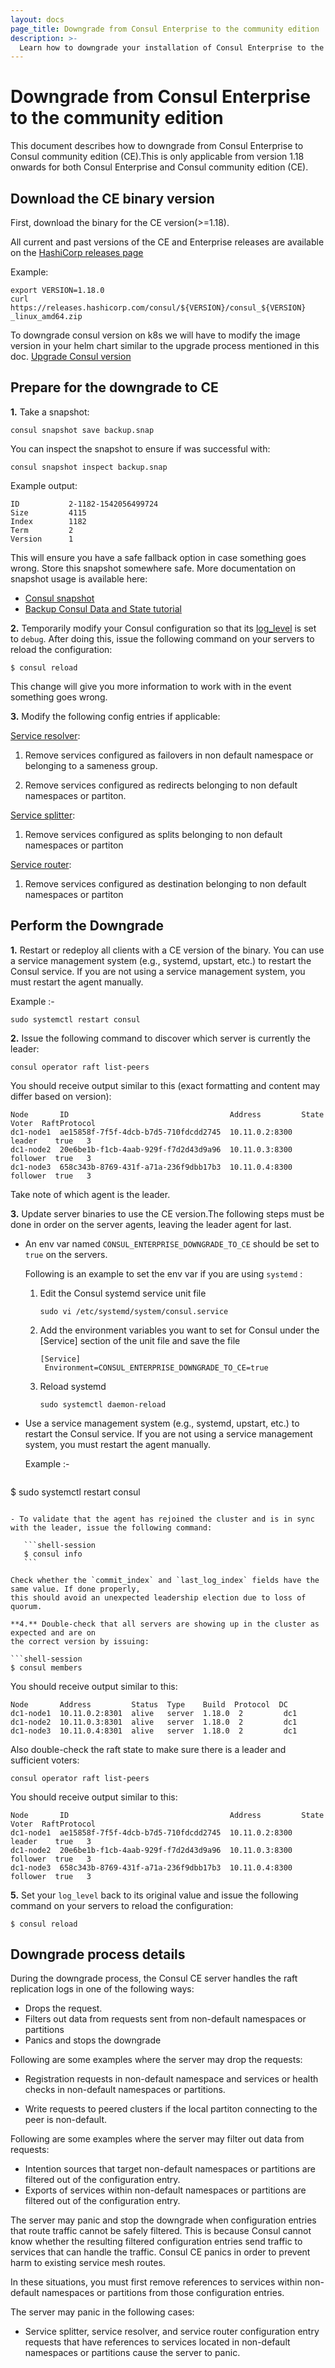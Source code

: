 ```yaml
---
layout: docs
page_title: Downgrade from Consul Enterprise to the community edition
description: >-
  Learn how to downgrade your installation of Consul Enterprise to the free Consul community edition (CE)
---
```


# Downgrade from Consul Enterprise to the community edition

This document describes how to downgrade from Consul Enterprise to Consul community edition (CE).This is only applicable from version 1.18 onwards for both Consul Enterprise and Consul community edition (CE).

## Download the CE binary version

First, download the binary for the CE version(>=1.18).

<Tabs>
<Tab heading="Binary">

All current and past versions of the CE and Enterprise releases are
available on the [HashiCorp releases page](https://releases.hashicorp.com/consul)

Example:
```shell-session
export VERSION=1.18.0
curl https://releases.hashicorp.com/consul/${VERSION}/consul_${VERSION} _linux_amd64.zip
```

</Tab>
<Tab heading="Kubernetes">

To downgrade consul version on k8s we will have to modify the image version in your helm chart similar to the upgrade process mentioned in this doc.
  [Upgrade Consul version](https://developer.hashicorp.com/consul/docs/k8s/upgrade#upgrade-consul-version)

</Tab>

</Tabs>

## Prepare for the downgrade to CE

**1.** Take a snapshot:

```
consul snapshot save backup.snap
```

You can inspect the snapshot to ensure if was successful with:

```
consul snapshot inspect backup.snap
```

Example output:

```
ID           2-1182-1542056499724
Size         4115
Index        1182
Term         2
Version      1
```

This will ensure you have a safe fallback option in case something goes wrong. Store
this snapshot somewhere safe. More documentation on snapshot usage is available here:

- [Consul snapshot](/consul/commands/snapshot)
- [Backup Consul Data and State tutorial](/consul/tutorials/production-deploy/backup-and-restore)

**2.** Temporarily modify your Consul configuration so that its [log_level](/consul/docs/agent/config/cli-flags#_log_level)
       is set to `debug`. After doing this, issue the following command on your servers to
       reload the configuration:

```
$ consul reload
```

This change will give you more information to work with in the event something goes wrong.

**3.** Modify the following config entries if applicable: 

[Service resolver](https://developer.hashicorp.com/consul/docs/connect/config-entries/service-resolver): 

  1. Remove services configured as failovers in non default namespace or  belonging to a sameness group.

  2. Remove services configured as redirects belonging to non default namespaces or partiton.

[Service splitter](https://developer.hashicorp.com/consul/docs/connect/config-entries/service-splitter):

  1. Remove services configured as splits belonging to non default namespaces or partiton

[Service router](https://developer.hashicorp.com/consul/docs/connect/config-entries/service-router):

  1. Remove services configured as destination belonging to non default namespaces or partiton

## Perform the Downgrade

**1.** Restart or redeploy all clients with a CE version of the binary. You can use a service management system (e.g., systemd, upstart, etc.) to restart the Consul service. If you are not using a service management system, you must restart the  agent manually.

 Example :- 
   ```shell-session
   sudo systemctl restart consul
   ```

**2.** Issue the following command to discover which server is currently the leader:

```shell-session
consul operator raft list-peers
```

You should receive output similar to this (exact formatting and content may differ based on version):

```shell-session
Node       ID                                    Address         State     Voter  RaftProtocol
dc1-node1  ae15858f-7f5f-4dcb-b7d5-710fdcdd2745  10.11.0.2:8300  leader    true   3
dc1-node2  20e6be1b-f1cb-4aab-929f-f7d2d43d9a96  10.11.0.3:8300  follower  true   3
dc1-node3  658c343b-8769-431f-a71a-236f9dbb17b3  10.11.0.4:8300  follower  true   3
```
Take note of which agent is the leader.



**3.** Update server binaries to use the CE version.The following steps must be done in order on the server agents, leaving the leader agent for last.

 - An env var named `CONSUL_ENTERPRISE_DOWNGRADE_TO_CE` should be set to `true` on the servers. 

   Following is an example to set the env var if you are using `systemd` :
   1. Edit the Consul systemd service unit file
      ```shell-session
      sudo vi /etc/systemd/system/consul.service
      ```
   2. Add the environment variables you want to set for Consul under the [Service] section of the unit file and save the file
      ```shell-session
      [Service]
       Environment=CONSUL_ENTERPRISE_DOWNGRADE_TO_CE=true
      ```
   3. Reload systemd
      ```shell-session
      sudo systemctl daemon-reload
      ```
    
 - Use a service management system (e.g., systemd, upstart, etc.) to restart the Consul service. If you are not using a service management system, you must restart the agent manually.

   Example :- 
   ```shell-session
 $  sudo systemctl restart consul
   ```

 - To validate that the agent has rejoined the cluster and is in sync with the leader, issue the following command:

      ```shell-session
      $ consul info
      ```

   Check whether the `commit_index` and `last_log_index` fields have the same value. If done properly,
   this should avoid an unexpected leadership election due to loss of quorum.

**4.** Double-check that all servers are showing up in the cluster as expected and are on 
the correct version by issuing:

```shell-session
$ consul members
```

You should receive output similar to this:

```shell-session
Node       Address         Status  Type    Build  Protocol  DC
dc1-node1  10.11.0.2:8301  alive   server  1.18.0  2         dc1
dc1-node2  10.11.0.3:8301  alive   server  1.18.0  2         dc1
dc1-node3  10.11.0.4:8301  alive   server  1.18.0  2         dc1
```

Also double-check the raft state to make sure there is a leader and sufficient voters:

```shell-session
consul operator raft list-peers
```

You should receive output similar to this:

```shell-session
Node       ID                                    Address         State     Voter  RaftProtocol
dc1-node1  ae15858f-7f5f-4dcb-b7d5-710fdcdd2745  10.11.0.2:8300  leader    true   3
dc1-node2  20e6be1b-f1cb-4aab-929f-f7d2d43d9a96  10.11.0.3:8300  follower  true   3
dc1-node3  658c343b-8769-431f-a71a-236f9dbb17b3  10.11.0.4:8300  follower  true   3
```

**5.** Set your `log_level` back to its original value and issue the following command
on your servers to reload the configuration:

```shell-session
$ consul reload
```

## Downgrade process details

During the downgrade process, the Consul CE server handles the raft replication logs in one of the following ways:

- Drops the request. 
- Filters out data from requests sent from non-default namespaces or partitions
- Panics and stops the downgrade 

Following are some examples where the server may drop the requests: 

- Registration requests in non-default namespace and services or health checks in non-default namespaces or partitions.

- Write requests to peered clusters if the local partiton connecting to the peer is non-default. 

Following are some examples where the server may filter out data from requests:

- Intention sources that target non-default namespaces or partitions are filtered out of the configuration entry.
- Exports of services within non-default namespaces or partitions are filtered out of the configuration entry.

The server may panic and stop the downgrade when configuration entries that route traffic cannot be safely filtered. This is because Consul cannot know whether the resulting filtered configuration entries send traffic to services that can handle the traffic. Consul CE panics in order to prevent harm to existing service mesh routes.

In these situations, you must first remove references to services within non-default namespaces or partitions from those configuration entries. 
  
The server may panic in the following cases:

- Service splitter, service resolver, and service router configuration entry requests that have references to services located in non-default namespaces or partitions cause the server to panic.